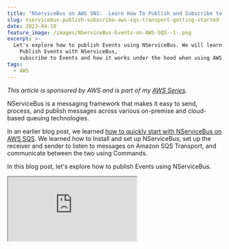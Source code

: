 ```yaml
---
title: "NServiceBus on AWS SNS:  Learn How To Publish and Subscribe to Events"
slug: nservicebus-publish-subscribe-aws-sqs-transport-getting-started
date: 2023-04-18
feature_image: /images/NServiceBus-Events-on-AWS-SQS--1-.png
excerpt: >-
  Let's explore how to publish Events using NServiceBus. We will learn how to
    Publish Events with NServiceBus,
    subscribe to Events and how it works under the hood when using AWS SQS Transport.
tags:
  - AWS
---
```

_This article is sponsored by AWS and is part of my [AWS Series](/tag/aws/)._

NServiceBus is a messaging framework that makes it easy to send, process, and publish messages across various on-premise and cloud-based queuing technologies.

In an earlier blog post, we learned [how to quickly start with NServiceBus on AWS SQS](/blog/getting-started-with-nservicebus-on-aws/). We learned how to Install and set up NServiceBus, set up the receiver and sender to listen to messages on Amazon SQS Transport, and communicate between the two using Commands.

In this blog post, let's explore how to publish Events using NServiceBus.

<iframe src="https://www.youtube.com/embed/6yW9Spw9j_c?feature=oembed" />

We will learn how to

-   Publish Events with NServiceBus
-   Subscribing to Events with NServiceBus
-   How it works under the hood

## Publish Events with NServiceBus

An Event is another type of message published to multiple receivers, unlike a Command sent to one receiver.

Events indicate an action that has happened.

To mark a message as an Event in NServiceBus, it must implement the `IEvent` interface.

Following up with the same [code example from our getting started blog](/blog/getting-started-with-nservicebus-on-aws/), we can raise a `UserCreatedEvent` inside our `CreateUserCommandHandler` every time a user is successfully created.

```csharp
public class UserCreatedEvent : IEvent
{
    public Guid UserId { get; set; }
    public DateTimeOffset CreatedDateTime { get; set; }

    public UserCreatedEvent(Guid userId, DateTimeOffset createdDateTime)
    {
        UserId = userId;
        CreatedDateTime = createdDateTime;
    }
}

```

A user created indicates an action that has happened and can be used to notify other applications interested in it.

The NServiceBus message handler context `IMessageHandlerContext` has a `Publish` method to publish Events.

Let's update the `CreateUserCommandHandler` to publish the new Event once the work is done to create a new user.

```csharp
public async Task Handle(
    CreateUserCommand message, IMessageHandlerContext context)
{
    log.Info($"Processed message for user with Id {message.Id}, and {message.Name}");

    / Create the user
    / Save To database/persistent store

    await context
      .Publish(new UserCreatedEvent(message.Id, DateTimeOffset.UtcNow);
}

```

## Subscribing to Events with NServiceBus

Other applications that are interested in the Events published can subscribe to them.

In NServiceBus, this is done by creating a class and implementing the `IHandleMessages` interface.

Below is an example in the `payroll-service` application, which is interested in the `UserCreatedEvent`.

```csharp
internal class UserCreatedHandler : IHandleMessages<UserCreatedEvent>
{
    static ILog log = LogManager.GetLogger<UserCreatedHandler>();

    public Task Handle(UserCreatedEvent message, IMessageHandlerContext context)
    {
        log.Info($"Payroll Service User created handler for User Id {message.UserId}");

        / handle appropriate for payroll service

        return Task.CompletedTask;
    }
}

```

Any time a User is created, the payroll application has to set up new accounts for the User. You can handle this in the associated handler in the payroll application code.

### Setting Up NServiceBus Event Handler on AWS SQS Transport

The Startup code for `payroll-service` is very similar to how we [set up the Receiver endpoints on Amazon SQS Transport.](/blog/getting-started-with-nservicebus-on-aws/#setting-up-receiver-on-amazon-sqs-transport)

It sets up a new Endpoint by specifying  `EndpointConfiguration` and configuring the transport. The Endpoint is named "_payroll-service_" and uses Amazon SQS as its underlying transport.

Even though the transport is named `SqsTransport` , it also uses Amazon SNS under the hood, which will see later below.

```csharp
using NServiceBus;

Console.WriteLine("Hello, World!");

var endpointConfiguration = new EndpointConfiguration("payroll-service");
var transport = endpointConfiguration.UseTransport<SqsTransport>();
transport.S3(bucketForLargeMessages: "user-service-large-messages", keyPrefix: "user");
endpointConfiguration.EnableInstallers();

var endointInstance = await Endpoint.Start(endpointConfiguration);

Console.WriteLine("Press any key to stop");

Console.ReadKey();

await endointInstance.Stop();

```

If other applications are interested in the same Events, you can add additional handlers for the same Event in those applications as well.

For example, the TaskForce/HR department might also be interested in the `UserCreatedEvent`. Add a new handler in the appropriate application code as required.

Any time the `UserCreatedEvent` is raised, these handlers are called independent of each other. This allows decoupling of the logic of the User being created and the associated side effects that must happen.

## NServiceBus Events on AWS - Under The Hood

_NServiceBus uses a combination of Amazon SNS and SQS to deliver Events to multiple subscribers._

Amazon Simple Notification Service (SNS) is a publish-subscribe service managed by AWS. It enables asynchronous communication between the publishers and subscribers using messages.

<BlogLink
  href="/blog/amazon-sns/"
  title="Amazon SNS For the .NET Developer: Getting Started Quick and Easy"
  description="Learn how to get started with Amazon SNS and use it from a .NET application. We will learn about Topics, sending messages to topics, and using Subscriptions to receive messages. We will also learn about Filters, how to use them, and error handling with SNS."
  authorImage="/images/logo-512x512.png"
  authorName="Rahul Nath"
  authorTitle="Rahul Pulikkot Nath"
  featureImage="/images/amazon-sns.jpg"
/>

An SNS Topic is automatically created for the Event by NServiceBus and adds a subscription to the SQS Queue that the service listens on.  

Any time an Event is published to the SNS Topic, it sends a copy to the SQS Queue.

![](/images/image.png)

NServiceBus uses a combination of Amazon SNS and SQS to deliver Events to multiple subscribers. An SNS Topic is automatically created for the Event, and it adds a subscription to the SQS Queue that the service listens on.

In this case, we have an SNS Topic created with the name `user_messages-UserCreatedEvent`. It also creates a queue for the `task-force-service` , and a Subscription is added to the SNS queue.

When the `UserCreatedEvent` message is forwarded to the `task-force-service` SQS Queue, NServiceBus hands off the message to the Event handler for that application/Endpoint.

When you add more subscribers to the same Event, it adds more Subscriptions to the SNS and delivers a copy of the Event message to all the subscribers.

![](/images/image-1.png)

Multiple Subscriptions are created on the SNS Topic to deliver a copy of the same Event message to different Subscribers.

Even if the individual applications handling the Event messages are not up and running, a copy of the message is delivered to the Queue. When the application is back up and running, it can process the Events and execute the associated handler functions.

If you want to learn more about decoupling applications using SNS -> SQS, you can check out the blog post below, which I cover in full detail.

<BlogLink
  href="/blog/amazon-sns-to-lambda-or-sns-sqs-lambda-dotnet/"
  title="SNS→Lambda Or SNS→SQS→Lambda"
  description="Should you be processing messages directly from SNS to Lambda or via an SQS Queue? Learn the disadvantages of directly processing messages from SNS and how you can solve those by introducing an SQS Queue in the middle."
  authorImage="/images/logo-512x512.png"
  authorName="Rahul Nath"
  authorTitle="Rahul Pulikkot Nath"
  featureImage="/images/amazon-sns-to-lambda-or-sns-sqs-lambda-dotnet.jpg"
/>

### Large Event Message Sizes

It's generally recommended to keep the Event data short. Including properties that do not often change, like identifiers, date & time, URLs, etc., helps to notify relevant information while keeping the size small.

However, in cases where you need to pass larger sizes, we can use the Amazon S3 storage to offload the actual message and pass around the S3 Object URL in the Event data.

In the previous post, we saw how to configure this when dealing with [large Message Sizes with NServiceBus and SQS Transport.](/blog/getting-started-with-nservicebus-on-aws/#large-message-sizes-with-nservicebus-and-sqs-transport)

Full source code sample [available here](https://rahulpnath.visualstudio.com/YouTube%20Samples/_git/NServiceBus.AWS.SQS).